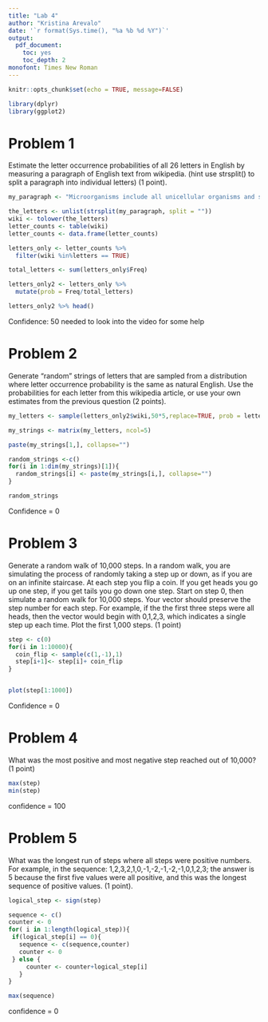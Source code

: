 ```yaml
---
title: "Lab 4"
author: "Kristina Arevalo"
date: '`r format(Sys.time(), "%a %b %d %Y")`'
output: 
  pdf_document:
    toc: yes 
    toc_depth: 2
monofont: Times New Roman
---
```


```r
knitr::opts_chunk$set(echo = TRUE, message=FALSE)
```

```r
library(dplyr)
library(ggplot2)
```

\newpage

# Problem 1

Estimate the letter occurrence probabilities of all 26 letters in English by measuring a paragraph of English text from wikipedia. (hint use strsplit() to split a paragraph into individual letters) (1 point).
```r
my_paragraph <- "Microorganisms include all unicellular organisms and so are extremely diverse, living in almost every habitat, with some adapted to extremes such as very hot or very cold conditions, others to high pressure, and a few, such as Deinococcus radiodurans, which are adapted to high-radiation environments. Microorganisms also make up the microbiota found in and on all multicellular organisms. There is evidence that 3.45-billion-year-old Australian rocks once contained microorganisms, the earliest direct evidence of life on Earth. Microbes are important in human culture and health in many ways, serving to ferment foods and treat sewage, and to produce fuel, enzymes, and other bioactive compounds. This low-temperature electron micrograph shows a cluster of E. coli bacteria, magnified 10,000 times."

the_letters <- unlist(strsplit(my_paragraph, split = ""))
wiki <- tolower(the_letters)
letter_counts <- table(wiki)
letter_counts <- data.frame(letter_counts)

letters_only <- letter_counts %>% 
  filter(wiki %in%letters == TRUE)

total_letters <- sum(letters_only$Freq)

letters_only2 <- letters_only %>% 
  mutate(prob = Freq/total_letters)

letters_only2 %>% head()
```
Confidence: 50 needed to look into the video for some help

# Problem 2

Generate “random” strings of letters that are sampled from a distribution where letter occurrence probability is the same as natural English. Use the probabilities for each letter from this wikipedia article, or use your own estimates from the previous question (2 points).

```r

my_letters <- sample(letters_only2$wiki,50*5,replace=TRUE, prob = letters_only2$prob)

my_strings <- matrix(my_letters, ncol=5)

paste(my_strings[1,], collapse="")

random_strings <-c()
for(i in 1:dim(my_strings)[1]){
  random_strings[i] <- paste(my_strings[i,], collapse="")
}

random_strings
```
Confidence = 0

# Problem 3

Generate a random walk of 10,000 steps. In a random walk, you are simulating the process of randomly taking a step up or down, as if you are on an infinite staircase. At each step you flip a coin. If you get heads you go up one step, if you get tails you go down one step. Start on step 0, then simulate a random walk for 10,000 steps. Your vector should preserve the step number for each step. For example, if the the first three steps were all heads, then the vector would begin with 0,1,2,3, which indicates a single step up each time. Plot the first 1,000 steps. (1 point)

```r
step <- c(0)
for(i in 1:10000){
  coin_flip <- sample(c(1,-1),1)
  step[i+1]<- step[i]+ coin_flip
}


plot(step[1:1000])

```
Confidence = 0

# Problem 4

What was the most positive and most negative step reached out of 10,000? (1 point)
```r
max(step)
min(step)
```

confidence = 100 

# Problem 5

What was the longest run of steps where all steps were positive numbers. For example, in the sequence: 1,2,3,2,1,0,-1,-2,-1,-2,-1,0,1,2,3; the answer is 5 because the first five values were all positive, and this was the longest sequence of positive values. (1 point).

```r
logical_step <- sign(step)

sequence <- c()
counter <- 0
for( i in 1:length(logical_step)){
 if(logical_step[i] == 0){
   sequence <- c(sequence,counter)
   counter <- 0
 } else {
     counter <- counter+logical_step[i]
   }
}

max(sequence)
```

confidence = 0




